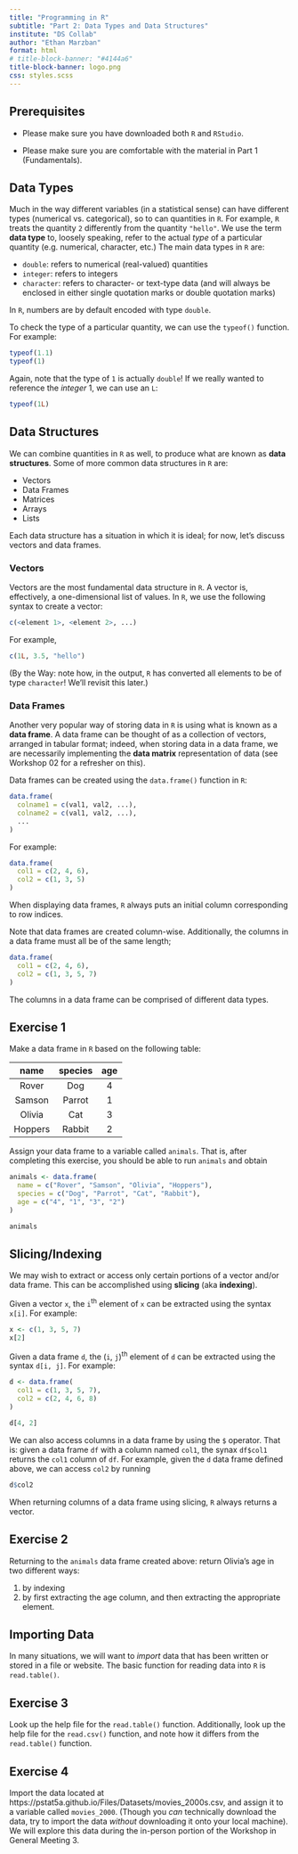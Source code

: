 ```yaml
---
title: "Programming in R"
subtitle: "Part 2: Data Types and Data Structures"
institute: "DS Collab"
author: "Ethan Marzban"
format: html
# title-block-banner: "#4144a6"
title-block-banner: logo.png
css: styles.scss
---
```


## Prerequisites

- Please make sure you have downloaded both `R` and `RStudio`.

- Please make sure you are comfortable with the material in Part 1 (Fundamentals).

## Data Types

Much in the way different variables (in a statistical sense) can have different types (numerical vs. categorical), so to can quantities in `R`. For example, `R` treats the quantity `2` differently from the quantity `"hello"`. We use the term **data type** to, loosely speaking, refer to the actual *type* of a particular quantity (e.g. numerical, character, etc.) The main data types in `R` are:

- `double`: refers to numerical (real-valued) quantities
- `integer`: refers to integers
- `character`: refers to character- or text-type data (and will always be enclosed in either single quotation marks or double quotation marks)

:::{.callout-important}
In `R`, numbers are by default encoded with type `double`.
:::

To check the type of a particular quantity, we can use the `typeof()` function. For example:
```r
typeof(1.1)
typeof(1)
```
Again, note that the type of `1` is actually `double`! If we really wanted to reference the *integer* 1, we can use an `L`:
```r
typeof(1L)
```

## Data Structures

We can combine quantities in `R` as well, to produce what are known as **data structures**. Some of more common data structures in `R` are:

- Vectors
- Data Frames
- Matrices
- Arrays
- Lists

Each data structure has a situation in which it is ideal; for now, let's discuss vectors and data frames. 

### Vectors

Vectors are the most fundamental data structure in `R`. A vector is, effectively, a one-dimensional list of values. In `R`, we use the following syntax to create a vector:
```r
c(<element 1>, <element 2>, ...)
```
For example,
```r
c(1L, 3.5, "hello")
```
(By the Way: note how, in the output, `R` has converted all elements to be of type `character`! We'll revisit this later.)

### Data Frames

Another very popular way of storing data in `R` is using what is known as a **data frame**. A data frame can be thought of as a collection of vectors, arranged in tabular format; indeed, when storing data in a data frame, we are necessarily implementing the **data matrix** representation of data (see Workshop 02 for a refresher on this). 

Data frames can be created using the `data.frame()` function in `R`:
```r
data.frame(
  colname1 = c(val1, val2, ...),
  colname2 = c(val1, val2, ...),
  ...
)
```
For example:
```r
data.frame(
  col1 = c(2, 4, 6),
  col2 = c(1, 3, 5)
)
```

:::{.callout-note}
When displaying data frames, `R` always puts an initial column corresponding to row indices.
:::

Note that data frames are created column-wise. Additionally, the columns in a data frame must all be of the same length;

```r
data.frame(
  col1 = c(2, 4, 6),
  col2 = c(1, 3, 5, 7)
)
```

:::{.callout-tip}
The columns in a data frame can be comprised of different data types.
:::

:::{.callout}
## Exercise 1

Make a data frame in `R` based on the following table:

| name | species | age |
|:-----:|:-----:|:------:|
| Rover | Dog | 4 |
| Samson | Parrot | 1 |
| Olivia | Cat | 3 |
| Hoppers | Rabbit | 2 |

Assign your data frame to a variable called `animals`. That is, after completing this exercise, you should be able to run `animals` and obtain

```r
animals <- data.frame(
  name = c("Rover", "Samson", "Olivia", "Hoppers"),
  species = c("Dog", "Parrot", "Cat", "Rabbit"),
  age = c("4", "1", "3", "2")
)
```
```r
animals
```

:::

## Slicing/Indexing

We may wish to extract or access only certain portions of a vector and/or data frame. This can be accomplished using **slicing** (aka **indexing**). 

Given a vector `x`, the `i`^th^ element of `x` can be extracted using the syntax `x[i]`. For example:
```r
x <- c(1, 3, 5, 7)
x[2]
```

Given a data frame `d`, the (`i`, `j`)^th^ element of `d` can be extracted using the syntax `d[i, j]`. For example:
```r
d <- data.frame(
  col1 = c(1, 3, 5, 7),
  col2 = c(2, 4, 6, 8)
)

d[4, 2]
```

We can also access columns in a data frame by using the `$` operator. That is: given a data frame `df` with a column named `col1`, the synax `df$col1` returns the `col1` column of `df`. For example, given the `d` data frame defined above, we can access `col2` by running
```r
d$col2
```

:::{.callout-tip}
When returning columns of a data frame using slicing, `R` always returns a vector.
:::

:::{.callout}
## Exercise 2

Returning to the `animals` data frame created above: return Olivia's age in two different ways:

1) by indexing
2) by first extracting the age column, and then extracting the appropriate element.
:::

## Importing Data

In many situations, we will want to *import* data that has been written or stored in a file or website. The basic function for reading data into `R` is `read.table()`.

:::{.callout}
## Exercise 3

Look up the help file for the `read.table()` function. Additionally, look up the help file for the `read.csv()` function, and note how it differs from the `read.table()` function.
:::

:::{.callout}
## Exercise 4

Import the data located at https://pstat5a.github.io/Files/Datasets/movies_2000s.csv, and assign it to a variable called `movies_2000`. (Though you *can* technically download the data, try to import the data *without* downloading it onto your local machine). We will explore this data during the in-person portion of the Workshop in General Meeting 3.
:::

